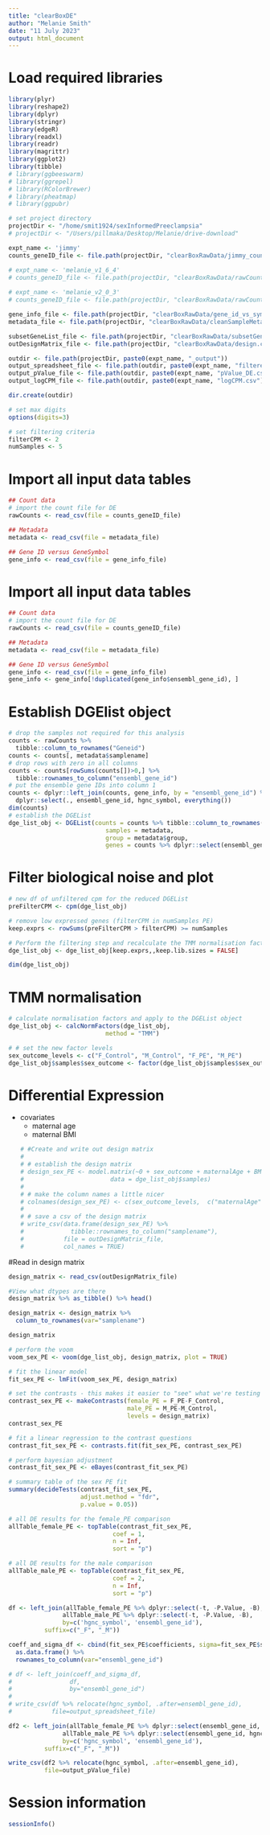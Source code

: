 ```yaml
---
title: "clearBoxDE"
author: "Melanie Smith"
date: "11 July 2023"
output: html_document
---
```


# Load required libraries
```r
library(plyr)
library(reshape2)
library(dplyr)
library(stringr)
library(edgeR)
library(readxl)
library(readr)
library(magrittr)
library(ggplot2)
library(tibble)
# library(ggbeeswarm)
# library(ggrepel)
# library(RColorBrewer)
# library(pheatmap)
# library(ggpubr)

# set project directory
projectDir <- "/home/smit1924/sexInformedPreeclampsia"
# projectDir <- "/Users/pillmaka/Desktop/Melanie/drive-download"

expt_name <- 'jimmy'
counts_geneID_file <- file.path(projectDir, "clearBoxRawData/jimmy_counts_geneID.csv")

# expt_name <- 'melanie_v1_6_4'
# counts_geneID_file <- file.path(projectDir, "clearBoxRawData/rawCounts_melanie_v1.6.4.csv")
 
# expt_name <- 'melanie_v2_0_3'
# counts_geneID_file <- file.path(projectDir, "clearBoxRawData/rawCounts_melanie_v2.0.3.csv")

gene_info_file <- file.path(projectDir, "clearBoxRawData/gene_id_vs_symbol.csv")
metadata_file <- file.path(projectDir, "clearBoxRawData/cleanSampleMetadata.csv")

subsetGeneList_file <- file.path(projectDir, "clearBoxRawData/subsetGeneList.csv")
outDesignMatrix_file <- file.path(projectDir, "clearBoxRawData/design.csv")

outdir <- file.path(projectDir, paste0(expt_name, "_output"))
output_spreadsheet_file <- file.path(outdir, paste0(expt_name, "filtered_DE.csv"))
output_pValue_file <- file.path(outdir, paste0(expt_name, "pValue_DE.csv"))
output_logCPM_file <- file.path(outdir, paste0(expt_name, "logCPM.csv"))

dir.create(outdir)

# set max digits
options(digits=3)

# set filtering criteria
filterCPM <- 2
numSamples <- 5

```

# Import all input data tables
```r
## Count data
# import the count file for DE
rawCounts <- read_csv(file = counts_geneID_file)

## Metadata
metadata <- read_csv(file = metadata_file)

## Gene ID versus GeneSymbol
gene_info <- read_csv(file = gene_info_file)
```

# Import all input data tables
```r
## Count data
# import the count file for DE
rawCounts <- read_csv(file = counts_geneID_file)

## Metadata
metadata <- read_csv(file = metadata_file)

## Gene ID versus GeneSymbol
gene_info <- read_csv(file = gene_info_file)
gene_info <- gene_info[!duplicated(gene_info$ensembl_gene_id), ]
```

# Establish DGElist object
```r
# drop the samples not required for this analysis
counts <- rawCounts %>%
  tibble::column_to_rownames("Geneid")
counts <- counts[, metadata$samplename]
# drop rows with zero in all columns
counts <- counts[rowSums(counts[])>0,] %>%
  tibble::rownames_to_column("ensembl_gene_id")
# put the ensemble gene IDs into column 1
counts <- dplyr::left_join(counts, gene_info, by = "ensembl_gene_id") %>%
  dplyr::select(., ensembl_gene_id, hgnc_symbol, everything())
dim(counts)
# establish the DGEList
dge_list_obj <- DGEList(counts = counts %>% tibble::column_to_rownames("ensembl_gene_id") %>% dplyr::select(., -hgnc_symbol),
                           samples = metadata,
                           group = metadata$group,
                           genes = counts %>% dplyr::select(ensembl_gene_id, hgnc_symbol))

```

# Filter biological noise and plot
```r

# new df of unfiltered cpm for the reduced DGEList
preFilterCPM <- cpm(dge_list_obj)

# remove low expressed genes (filterCPM in numSamples PE)
keep.exprs <- rowSums(preFilterCPM > filterCPM) >= numSamples

# Perform the filtering step and recalculate the TMM normalisation factors for each library.
dge_list_obj <- dge_list_obj[keep.exprs,,keep.lib.sizes = FALSE]

dim(dge_list_obj)

```

# TMM normalisation
```r
# calculate normalisation factors and apply to the DGEList object
dge_list_obj <- calcNormFactors(dge_list_obj,
                           method = "TMM")

# # set the new factor levels
sex_outcome_levels <- c("F_Control", "M_Control", "F_PE", "M_PE")
dge_list_obj$samples$sex_outcome <- factor(dge_list_obj$samples$sex_outcome, levels=sex_outcome_levels)
```

# Differential Expression
- covariates  
  - maternal age  
  - maternal BMI  
```r
# #Create and write out design matrix
# 
# # establish the design matrix
# design_sex_PE <- model.matrix(~0 + sex_outcome + maternalAge + BMI,
#                        data = dge_list_obj$samples)
# 
# # make the column names a little nicer
# colnames(design_sex_PE) <- c(sex_outcome_levels,  c("maternalAge", "BMI"))
# 
# # save a csv of the design matrix
# write_csv(data.frame(design_sex_PE) %>%
#             tibble::rownames_to_column("samplename"),
#           file = outDesignMatrix_file,
#           col_names = TRUE)
```

#Read in design matrix 
```r
design_matrix <- read_csv(outDesignMatrix_file)

#View what dtypes are there
design_matrix %>% as_tibble() %>% head()

design_matrix <- design_matrix %>% 
  column_to_rownames(var="samplename")

design_matrix
```

```r
# perform the voom
voom_sex_PE <- voom(dge_list_obj, design_matrix, plot = TRUE)

# fit the linear model
fit_sex_PE <- lmFit(voom_sex_PE, design_matrix)
```

```r
# set the contrasts - this makes it easier to "see" what we're testing
contrast_sex_PE <- makeContrasts(female_PE = F_PE-F_Control,
                                 male_PE = M_PE-M_Control,
                                 levels = design_matrix)
contrast_sex_PE

# fit a linear regression to the contrast questions
contrast_fit_sex_PE <- contrasts.fit(fit_sex_PE, contrast_sex_PE)

# perform bayesian adjustment
contrast_fit_sex_PE <- eBayes(contrast_fit_sex_PE)
```

```r
# summary table of the sex PE fit
summary(decideTests(contrast_fit_sex_PE,
                    adjust.method = "fdr",
                    p.value = 0.05))

# all DE results for the female_PE comparison
allTable_female_PE <- topTable(contrast_fit_sex_PE,
                             coef = 1,
                             n = Inf,
                             sort = "p")

# all DE results for the male comparison
allTable_male_PE <- topTable(contrast_fit_sex_PE,
                             coef = 2,
                             n = Inf,
                             sort = "p")

df <- left_join(allTable_female_PE %>% dplyr::select(-t, -P.Value, -B), 
               allTable_male_PE %>% dplyr::select(-t, -P.Value, -B), 
               by=c('hgnc_symbol', 'ensembl_gene_id'), 
          suffix=c("_F", "_M"))

coeff_and_sigma_df <- cbind(fit_sex_PE$coefficients, sigma=fit_sex_PE$sigma) %>% 
  as.data.frame() %>% 
  rownames_to_column(var="ensembl_gene_id")

# df <- left_join(coeff_and_sigma_df, 
#                df,
#                by="ensembl_gene_id")
# 
# write_csv(df %>% relocate(hgnc_symbol, .after=ensembl_gene_id), 
#           file=output_spreadsheet_file)

df2 <- left_join(allTable_female_PE %>% dplyr::select(ensembl_gene_id, hgnc_symbol, t, P.Value, adj.P.Val),
               allTable_male_PE %>% dplyr::select(ensembl_gene_id, hgnc_symbol, t, P.Value, adj.P.Val),
               by=c('hgnc_symbol', 'ensembl_gene_id'),
          suffix=c("_F", "_M"))

write_csv(df2 %>% relocate(hgnc_symbol, .after=ensembl_gene_id),
          file=output_pValue_file)


```

# Session information
```r

sessionInfo()

```